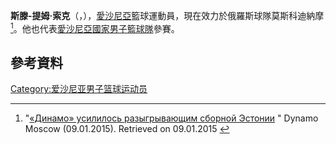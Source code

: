 '''斯滕-提姆·索克'''（{{lang-et|'''Sten-Timmu Sokk'''}}，{{bd|1989年|2月14日}}），[[愛沙尼亞|愛沙尼亞]]籃球運動員，現在效力於俄羅斯球隊莫斯科迪納摩<ref>"[http://www.dynamobasket.com/articles.php?articles_type=1&aID=11413&cID=52 «Динамо» усилилось разыгрывающим сборной Эстонии] {{Wayback|url=http://www.dynamobasket.com/articles.php?articles_type=1&aID=11413&cID=52 |date=20160916214301 }}" Dynamo Moscow (09.01.2015). Retrieved on 09.01.2015 {{ru icon}}</ref>。他也代表[[愛沙尼亞國家男子籃球隊|愛沙尼亞國家男子籃球隊]]參賽。

== 參考資料 == 
{{reflist}}

{{Authority control}}
{{DEFAULTSORT:Sokk, Sten-Timmu}}
[[Category:爱沙尼亚男子篮球运动员|Category:爱沙尼亚男子篮球运动员]]